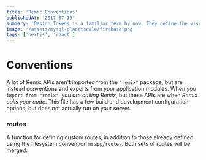 ```yaml
---
title: 'Remic Conventions'
publishedAt: '2017-07-15'
summary: 'Design Tokens is a familiar term by now. They define the visual characteristics of a brand or a product such as typography,'
image: '/assets/mysql-planetscale/firebase.png'
tags: ['nextjs', 'react']
---
```


# Conventions

A lot of Remix APIs aren't imported from the `"remix"` package, but are instead conventions and exports from _your_ application modules. When you `import from "remix"`, _you are calling Remix_, but these APIs are when _Remix calls your code_.
This file has a few build and development configuration options, but does not actually run on your server.

### routes

A function for defining custom routes, in addition to those already defined
using the filesystem convention in `app/routes`. Both sets of routes will be merged.
